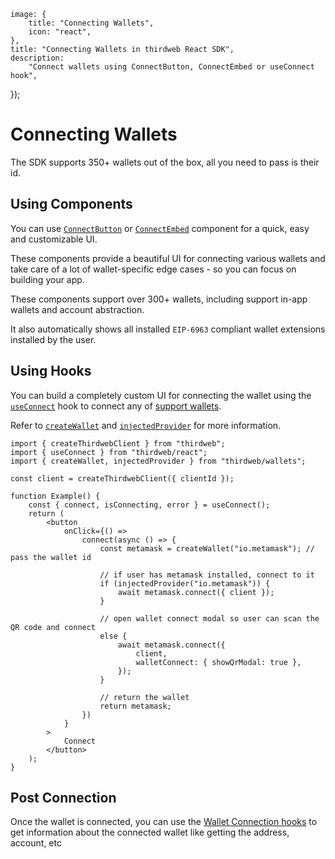
	image: {
		title: "Connecting Wallets",
		icon: "react",
	},
	title: "Connecting Wallets in thirdweb React SDK",
	description:
		"Connect wallets using ConnectButton, ConnectEmbed or useConnect hook",
});

# Connecting Wallets

The SDK supports 350+ wallets out of the box, all you need to pass is their id.

<Stack>

<ArticleIconCard
	title="Supported Wallets"
	icon={ComponentIcon}
	href="/typescript/v5/supported-wallets"
	description="See all 350+ wallets supported by the Connect SDK"
/>

</Stack>

## Using Components

You can use [`ConnectButton`](/typescript/v5/react/components/ConnectButton) or [`ConnectEmbed`](/typescript/v5/react/components/ConnectEmbed) component for a quick, easy and customizable UI.

These components provide a beautiful UI for connecting various wallets and take care of a lot of wallet-specific edge cases - so you can focus on building your app.

These components support over 300+ wallets, including support in-app wallets and account abstraction.

It also automatically shows all installed `EIP-6963` compliant wallet extensions installed by the user.

<DocImage src={ConnectWalletHeroImage} />

## Using Hooks

You can build a completely custom UI for connecting the wallet using the [`useConnect`](/references/typescript/v5/useConnect) hook to connect any of [support wallets](/typescript/v5/wallets).

Refer to [`createWallet`](/references/typescript/v5/createWallet) and [`injectedProvider`](/references/typescript/v5/injectedProvider) for more information.

```tsx
import { createThirdwebClient } from "thirdweb";
import { useConnect } from "thirdweb/react";
import { createWallet, injectedProvider } from "thirdweb/wallets";

const client = createThirdwebClient({ clientId });

function Example() {
	const { connect, isConnecting, error } = useConnect();
	return (
		<button
			onClick={() =>
				connect(async () => {
					const metamask = createWallet("io.metamask"); // pass the wallet id

					// if user has metamask installed, connect to it
					if (injectedProvider("io.metamask")) {
						await metamask.connect({ client });
					}

					// open wallet connect modal so user can scan the QR code and connect
					else {
						await metamask.connect({
							client,
							walletConnect: { showQrModal: true },
						});
					}

					// return the wallet
					return metamask;
				})
			}
		>
			Connect
		</button>
	);
}
```

## Post Connection

Once the wallet is connected, you can use the [Wallet Connection hooks](/references/typescript/v5/hooks#wallet-connection) to get information about the connected wallet like getting the address, account, etc
